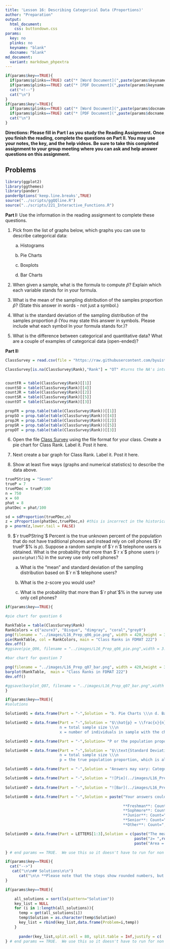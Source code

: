 ```yaml
---
title: 'Lesson 16: Describing Categorical Data (Proportions)'
author: "Preparation"
output:
  html_document:
    css: buttondown.css
params:
  key: no
  plinks: no
  keyname: "blank"
  docname: "blank"
md_document:
  variant: markdown_phpextra
---
```


```r
if(params$key==TRUE){
  if(params$plinks==TRUE) cat("* [Word Document](",paste(params$keyname,"docx",sep="."),")\n")
  if(params$plinks==TRUE) cat("* [PDF Document](",paste(params$keyname,"pdf",sep="."),")\n")
  cat("<!--")
  cat("\n")
} 
if(params$key!=TRUE){
  if(params$plinks==TRUE) cat("* [Word Document](",paste(params$docname,"docx",sep="."),")\n")
  if(params$plinks==TRUE) cat("* [PDF Document](",paste(params$docname,"pdf",sep="."),")\n")
  cat("\n")
}
```

**Directions: Please fill in Part I as you study the Reading Assignment. Once you finish the reading, complete the questions on Part II. You may use your notes, the key, and the help videos. Be sure to take this completed assignment to your group meeting where you can ask and help answer questions on this assignment.**

## Problems

```r
library(ggplot2)
library(ggthemes)
library(pander)
panderOptions('keep.line.breaks',TRUE)
source("../scripts/ggQQline.R")
source("../scripts/221_Interactive_Functions.R")
```

**Part I:**  Use the information in the reading assignment to complete these questions. 

1. Pick from the list of graphs below, which graphs you can use to describe categorical data:
	
    a. Histograms
	
    b. Pie Charts
	
    c. Boxplots
	
    d. Bar Charts

2. When given a sample, what is the formula to compute $\hat{p}$?  Explain which each variable stands for in your formula.

3. What is the mean of the sampling distribution of the samples proportion $\hat{p}$? (State this answer in words - not just a symbol.)

4. What is the standard deviation of the sampling distribution of the samples proportion $\hat{p}$ (You may state this answer in symbols.  Please include what each symbol In your formula stands for.)?

5. What is the difference between categorical and quantitative data?  What are a couple of examples of categorical data (open-ended)?

**Part II:** 

```r
ClassSurvey = read.csv(file = "https://raw.githubusercontent.com/byuistats/data/master/ClassSurvey/ClassSurvey.csv",stringsAsFactors = FALSE, header = TRUE)

ClassSurvey[is.na(ClassSurvey$Rank),"Rank"] = "OT" #turns the NA's into "other"


countFR = table(ClassSurvey$Rank)[[1]]
countSO = table(ClassSurvey$Rank)[[4]]
countJR = table(ClassSurvey$Rank)[[2]]
countSR = table(ClassSurvey$Rank)[[5]]
countOT = table(ClassSurvey$Rank)[[3]]

propFR = prop.table(table(ClassSurvey$Rank))[[1]]
propSO = prop.table(table(ClassSurvey$Rank))[[4]]
propJR = prop.table(table(ClassSurvey$Rank))[[2]]
propSR = prop.table(table(ClassSurvey$Rank))[[5]]
propOT = prop.table(table(ClassSurvey$Rank))[[3]]
```


6. Open the file [Class Survey](https://byuistats.github.io/BYUI_M221_Book/Data/ClassSurvey.xlsx) using the file format for your class.   Create a pie chart for Class Rank.  Label it.  Post it here.

7. Next create a bar graph for Class Rank.  Label it.  Post it here.

8. Show at least five ways (graphs and numerical statistics) to describe the data above.

```r
truePString = "Seven"
trueP = 7 
truePDec = trueP/100
n = 750
x = 60
phat = 8
phatDec = phat/100

sd = sdProportion(truePDec,n)
z = zProportion(phatDec,truePDec,n) #this is incorrect in the historical file, I checked with r, excel and the excel help sheet. 
p = pnorm(z,lower.tail = FALSE)
```

9. $`r truePString`$ Percent is the true unknown percent of the population that do not have traditional phones and instead rely on cell phones ($`r trueP`$% is $p$).  Suppose a random sample of $`r n`$ telephone users is obtained.  What is the probability that more than $`r x`$ phone users (`r paste(phat)`%) in the survey use only cell phones?

    a. What is the "mean" and standard deviation of the sampling distribution based on $`r n`$ telephone users?

    b. What is the z-score you would use?

    c. What is the probability that more than $`r phat`$% in the survey use only cell phones?

    
```r
if(params$key==TRUE){

#pie chart for question 6 

RankTable = table(ClassSurvey$Rank)
RankColors = c("azure3", "Bisque", "dimgray", "coral","grey0")
png(filename = "../images/L16_Prep_q06_pie.png", width = 420,height = 320)
pie(RankTable, col = RankColors, main = "Class Ranks in FDMAT 222")
dev.off()
#ggsave(pie_Q06, filename = "../images/L16_Prep_q06_pie.png",width = 3.75, height = 3.00)

#bar chart for question 7

png(filename = "../images/L16_Prep_q07_bar.png", width = 420,height = 320)
barplot(RankTable,  main = "Class Ranks in FDMAT 222")
dev.off()

#ggsave(barplot_Q07, filename = "../images/L16_Prep_q07_bar.png",width = 3.75,height = 3.00)
}
```


```r
if(params$key==TRUE){
#solutions

Solution01 = data.frame(Part = "-",Solution = "b. Pie Charts \\\n d. Bar Charts")

Solution02 = data.frame(Part = "-",Solution = "$\\hat{p} = \\frac{x}{n}$ \\\n 
                        n = total sample size \\\n 
                        x = number of individuals in sample with the characteristic you are focusing on.")

Solution03 = data.frame(Part = "-",Solution= "P or the population proportion")

Solution04 = data.frame(Part = "-",Solution = "$\\text{Standard Deviation of } \\hat{p} = \\sqrt{\\frac{p(1-p)}{n}}$ \\\n 
                        n = total sample size \\\n
                        p = the true population proportion, which is also the mean of the distribution of $\\hat{p}$")

Solution05 = data.frame(Part = "-",Solution = "Answers may vary: Categorical data groups the individuals in your study into categories, while numerical data assigns numbers to the individuals in your study.  These numbers are a subset of the real numbers and can be discrete or continuous.")

Solution06 = data.frame(Part = "-",Solution = "![Pie](../images/L16_Prep_q06_pie.png)")
  
Solution07 = data.frame(Part = "-",Solution = "![Bar](../images/L16_Prep_q07_bar.png)")

Solution08 = data.frame(Part = "-",Solution = paste("Your answers could vary. You could've used proportions to describe the data, described the data in words, or displayed a frequency table. \\\n

                                                    **Freshman**: Count=",countFR,", $\\hat{p}$=",round(propFR,4)," \\\n 
                                                    **Sophmore**: Count=",countSO,", $\\hat{p}$=",round(propSO,4)," \\\n
                                                    **Junior**: Count=",countJR,", $\\hat{p}$=",round(propJR,4)," \\\n
                                                    **Senior**: Count=",countSR,", $\\hat{p}$=",round(propSR,4)," \\\n
                                                    **Other**: Count=",countOT,", $\\hat{p}$=",round(propOT,4),sep = ""))

Solution09 = data.frame(Part = LETTERS[1:3],Solution = c(paste("The mean is ",trueP,"% or ",truePDec, " in this sample and the standard deviation is ",round(sd,4),sep = ""),
                                                         paste("z= ",round(z,3),sep = ""),
                                                         paste("Area = ",round(p,4),sep = "")))

} # end params == TRUE.  We use this so it doesn't have to run for non answer key path. 
```    



```r
if(params$key==TRUE){
  cat("-->")
   cat("\n\n## Solutions\n\n")
      cat("\n\n **Please note that the steps show rounded numbers, but that the final answers to the problems are calculated without rounding.**")
}
```



```r
if(params$key==TRUE){

    all_solutions = sort(ls(pattern="Solution"))
    key_list = NULL
    for (i in 1:length(all_solutions)){
      temp = get(all_solutions[i])
      temp$Solution = as.character(temp$Solution)
      key_list = rbind(key_list,data.frame(Problem=i,temp))
    }
    
      pander(key_list,split.cell = 80, split.table = Inf,justify = c( 'center', 'left',"left"))
} # end params == TRUE.  We use this so it doesn't have to run for non answer key path.

```














